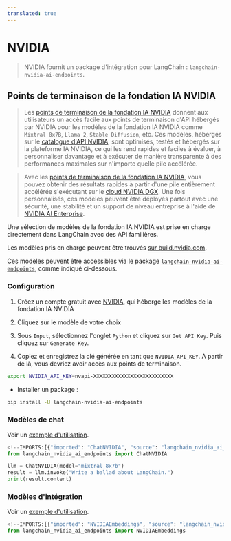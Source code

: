 ```yaml
---
translated: true
---
```


# NVIDIA

>NVIDIA fournit un package d'intégration pour LangChain : `langchain-nvidia-ai-endpoints`.

## Points de terminaison de la fondation IA NVIDIA

> Les [points de terminaison de la fondation IA NVIDIA](https://www.nvidia.com/en-us/ai-data-science/foundation-models/) donnent aux utilisateurs un accès facile aux points de terminaison d'API hébergés par NVIDIA pour les modèles de la fondation IA NVIDIA comme `Mixtral 8x7B`, `Llama 2`, `Stable Diffusion`, etc. Ces modèles, hébergés sur le [catalogue d'API NVIDIA](https://build.nvidia.com/), sont optimisés, testés et hébergés sur la plateforme IA NVIDIA, ce qui les rend rapides et faciles à évaluer, à personnaliser davantage et à exécuter de manière transparente à des performances maximales sur n'importe quelle pile accélérée.

> Avec les [points de terminaison de la fondation IA NVIDIA](https://www.nvidia.com/en-us/ai-data-science/foundation-models/), vous pouvez obtenir des résultats rapides à partir d'une pile entièrement accélérée s'exécutant sur le [cloud NVIDIA DGX](https://www.nvidia.com/en-us/data-center/dgx-cloud/). Une fois personnalisés, ces modèles peuvent être déployés partout avec une sécurité, une stabilité et un support de niveau entreprise à l'aide de [NVIDIA AI Enterprise](https://www.nvidia.com/en-us/data-center/products/ai-enterprise/).

Une sélection de modèles de la fondation IA NVIDIA est prise en charge directement dans LangChain avec des API familières.

Les modèles pris en charge peuvent être trouvés [sur build.nvidia.com](https://build.nvidia.com/).

Ces modèles peuvent être accessibles via le package [`langchain-nvidia-ai-endpoints`](https://pypi.org/project/langchain-nvidia-ai-endpoints/), comme indiqué ci-dessous.

### Configuration

1. Créez un compte gratuit avec [NVIDIA](https://build.nvidia.com/), qui héberge les modèles de la fondation IA NVIDIA

2. Cliquez sur le modèle de votre choix

3. Sous `Input`, sélectionnez l'onglet `Python` et cliquez sur `Get API Key`. Puis cliquez sur `Generate Key`.

4. Copiez et enregistrez la clé générée en tant que `NVIDIA_API_KEY`. À partir de là, vous devriez avoir accès aux points de terminaison.

```bash
export NVIDIA_API_KEY=nvapi-XXXXXXXXXXXXXXXXXXXXXXXXXX
```

- Installer un package :

```bash
pip install -U langchain-nvidia-ai-endpoints
```

### Modèles de chat

Voir un [exemple d'utilisation](/docs/integrations/chat/nvidia_ai_endpoints).

```python
<!--IMPORTS:[{"imported": "ChatNVIDIA", "source": "langchain_nvidia_ai_endpoints", "docs": "https://api.python.langchain.com/en/latest/chat_models/langchain_nvidia_ai_endpoints.chat_models.ChatNVIDIA.html", "title": "NVIDIA"}]-->
from langchain_nvidia_ai_endpoints import ChatNVIDIA

llm = ChatNVIDIA(model="mixtral_8x7b")
result = llm.invoke("Write a ballad about LangChain.")
print(result.content)
```

### Modèles d'intégration

Voir un [exemple d'utilisation](/docs/integrations/text_embedding/nvidia_ai_endpoints).

```python
<!--IMPORTS:[{"imported": "NVIDIAEmbeddings", "source": "langchain_nvidia_ai_endpoints", "docs": "https://api.python.langchain.com/en/latest/embeddings/langchain_nvidia_ai_endpoints.embeddings.NVIDIAEmbeddings.html", "title": "NVIDIA"}]-->
from langchain_nvidia_ai_endpoints import NVIDIAEmbeddings
```
